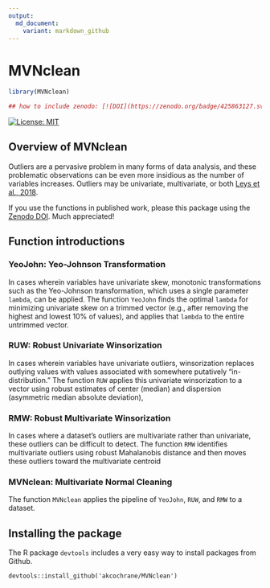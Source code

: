 ```yaml
---
output:
  md_document:
    variant: markdown_github
---
```


<!-- README.md is generated from README.Rmd. Please edit that file -->

# MVNclean
```r
library(MVNclean)

## how to include zenodo: [![DOI](https://zenodo.org/badge/425863127.svg)](https://zenodo.org/badge/latestdoi/425863127)
```

[![License: MIT](https://img.shields.io/badge/License-MIT-yellow.svg)](https://opensource.org/licenses/MIT)

## Overview of MVNclean

Outliers are a pervasive problem in many forms of data analysis, and these problematic observations can be even more insidious as the number of variables increases.
Outliers may be univariate, multivariate, or both [Leys et al., 2018](doi.org/10.1016/j.jesp.2017.09.011).

If you use the functions in published work, please this package using the [Zenodo DOI ](INSERT_LINK). Much appreciated!

## Function introductions

### YeoJohn: Yeo-Johnson Transformation

In cases wherein variables have univariate skew, monotonic transformations such as the Yeo-Johnson
transformation, which uses a single parameter `lambda`, can be applied. The function `YeoJohn` finds the
optimal `lambda` for minimizing univariate skew on a trimmed vector (e.g., after removing the highest and
lowest 10% of values), and applies that `lambda` to the entire untrimmed vector.

### RUW: Robust Univariate Winsorization

In cases wherein variables have univariate outliers, winsorization replaces outlying values with values 
associated with somewhere putatively "in-distribution." The function `RUW` applies this univariate 
winsorization to a vector using robust estimates of center (median) and dispersion (asymmetric median absolute 
deviation), 

### RMW: Robust Multivariate Winsorization

In cases where a dataset's outliers are multivariate rather than univariate, these outliers can be
difficult to detect. The function `RMW` identifies multivariate outliers using robust Mahalanobis 
distance and then moves these outliers toward the multivariate centroid

### MVNclean: Multivariate Normal Cleaning

The function `MVNclean` applies the pipeline of `YeoJohn`, `RUW`, and `RMW` to a dataset.

## Installing the package

The R package `devtools` includes a very easy way to install packages from Github.

```
devtools::install_github('akcochrane/MVNclean')
```

